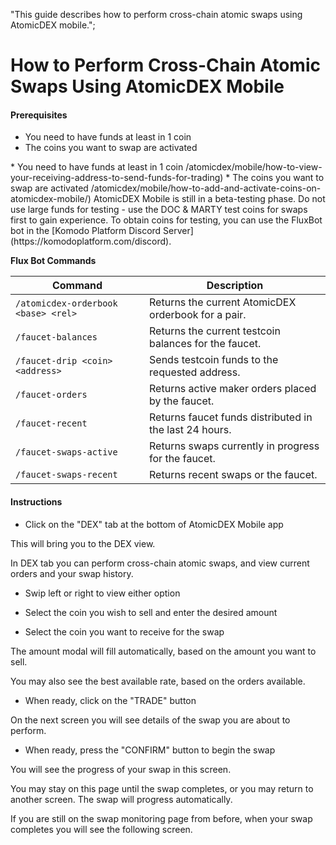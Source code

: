   "This guide describes how to perform cross-chain atomic swaps using AtomicDEX mobile.";


# How to Perform Cross-Chain Atomic Swaps Using AtomicDEX Mobile

#### Prerequisites

*   You need to have funds at least in 1 coin
*   The coins you want to swap are activated

<DevComment>
  *   You need to have funds at least in 1 coin
      /atomicdex/mobile/how-to-view-your-receiving-address-to-send-funds-for-trading)
  *   The coins you want to swap are activated
      /atomicdex/mobile/how-to-add-and-activate-coins-on-atomicdex-mobile/)
</DevComment>

<Note>
  AtomicDEX Mobile is still in a beta-testing phase. Do not use large funds for testing - use the DOC & MARTY test coins for swaps first to gain experience.
  To obtain coins for testing, you can use the FluxBot bot in the [Komodo Platform Discord Server](https://komodoplatform.com/discord).

  **Flux Bot Commands**

  | Command                             | Description                                            |
  | ----------------------------------- | ------------------------------------------------------ |
  | `/atomicdex-orderbook <base> <rel>` | Returns the current AtomicDEX orderbook for a pair.    |
  | `/faucet-balances`                  | Returns the current testcoin balances for the faucet.  |
  | `/faucet-drip <coin> <address>`     | Sends testcoin funds to the requested address.         |
  | `/faucet-orders`                    | Returns active maker orders placed by the faucet.      |
  | `/faucet-recent`                    | Returns faucet funds distributed in the last 24 hours. |
  | `/faucet-swaps-active`              | Returns swaps currently in progress for the faucet.    |
  | `/faucet-swaps-recent`              | Returns recent swaps or the faucet.                    |
</Note>

#### Instructions

*   Click on the "DEX" tab at the bottom of AtomicDEX Mobile app

This will bring you to the DEX view.

In DEX tab you can perform cross-chain atomic swaps, and view current orders and your swap history.

*   Swip left or right to view either option

<OptimizedImage title="How to Perform Cross-Chain Atomic Swaps Using AtomicDEX Mobile" src={howToPerform1} classNaming="w-full" alt="How to Perform Cross-Chain Atomic Swaps Using AtomicDEX Mobile" />

*   Select the coin you wish to sell and enter the desired amount

*   Select the coin you want to receive for the swap

The amount modal will fill automatically, based on the amount you want to sell.

You may also see the best available rate, based on the orders available.

*   When ready, click on the "TRADE" button

<OptimizedImage title="How to Perform Cross-Chain Atomic Swaps Using AtomicDEX Mobile" src={howToPerform2} classNaming="w-full" alt="How to Perform Cross-Chain Atomic Swaps Using AtomicDEX Mobile" />

On the next screen you will see details of the swap you are about to perform.

*   When ready, press the "CONFIRM" button to begin the swap

<OptimizedImage title="How to Perform Cross-Chain Atomic Swaps Using AtomicDEX Mobile" src={howToPerform3} classNaming="w-full" alt="How to Perform Cross-Chain Atomic Swaps Using AtomicDEX Mobile" />

You will see the progress of your swap in this screen.

You may stay on this page until the swap completes, or you may return to another screen. The swap will progress automatically.

<OptimizedImage title="How to Perform Cross-Chain Atomic Swaps Using AtomicDEX Mobile" src={howToPerform4} classNaming="w-full" alt="How to Perform Cross-Chain Atomic Swaps Using AtomicDEX Mobile" />

If you are still on the swap monitoring page from before, when your swap completes you will see the following screen.

<OptimizedImage title="How to Perform Cross-Chain Atomic Swaps Using AtomicDEX Mobile" src={howToPerform5} classNaming="w-full" alt="How to Perform Cross-Chain Atomic Swaps Using AtomicDEX Mobile" />
